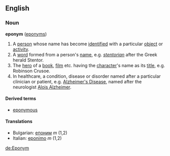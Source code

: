 ==English==
===Noun===
'''eponym''' ([[eponyms]])
{{wikipedia}}
#A [[person]] whose name has become [[identified]] with a particular [[object]] or [[activity]].
#A [[word]] formed from a person's [[name]], e.g. ''[[stentorian]]'' after the Greek herald Stentor.
#The [[hero]] of a [[book]], [[film]] etc. having the [[character]]'s name as its [[title]], e.g. Robinson Crusoe.
#In healthcare, a condition, disease or disorder named after a particular clinician or patient, e.g. [[Alzheimer's Disease]], named after the neurologist [http://en.wikipedia.org/wiki/Alois_Alzheimer Alois Alzheimer].

====Derived terms====
*[[eponymous]]

====Translations====
*Bulgarian: [[епоним]] ''m'' (1,2)
*Italian: [[eponimo]] ''m'' (1,2)

[[de:Eponym]]